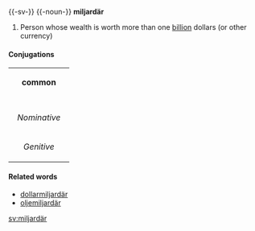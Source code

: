 {{-sv-}}
{{-noun-}}
'''miljardär'''

#Person whose wealth is worth more than one [[billion]] dollars (or other currency)

====Conjugations====
{| border=1 cellspacing=0 
| bgcolor=#FFFFF0 colspan=5 align=center | '''common''' 
|- 
|- bgcolor=#FFFFF0 align=center 
! rowspan=2 | 
| colspan=2 width=105 | ''Singular'' 
| colspan=2 | ''Plural'' 
|- bgcolor=#FFFFF0 align=center 
| width=105 | ''Indefinite'' 
| width=105 | ''Definite'' 
| width=105 | ''Indefinite'' 
|  width=105 | ''Definite'' 
|- align=center 
| width=105 bgcolor=#FFFFF0 | ''Nominative'' 
| [[miljardär]] 
| [[miljardären]] 
| [[miljardärer]] 
| [[miljardärerna]] 
|- align=center 
| width=105 bgcolor=#FFFFF0 | ''Genitive'' 
| [[miljardärs]] 
| [[miljardärens]] 
| [[miljardärers]] 
| [[miljardärernas]]  
|} 

====Related words====
*[[dollarmiljardär]]
*[[oljemiljardär]]

[[sv:miljardär]]